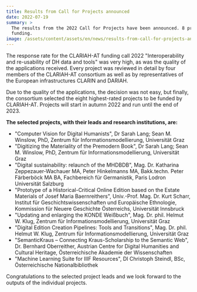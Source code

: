 ```yaml
---
title: Results from Call for Projects announced
date: 2022-07-19
summary: >
  The results from the 2022 Call for Projects have been announced. 8 projects were selected for
  funding.
image: /assets/content/assets/en/news/results-from-call-for-projects-announced/image.png
---
```


The response rate for the CLARIAH-AT funding call 2022 "Interoperability and re-usability of DH data
and tools" was very high, as was the quality of the applications received. Every project was
reviewed in detail by four members of the CLARIAH-AT consortium as well as by representatives of the
European infrastructures CLARIN and DARIAH.

Due to the quality of the applications, the decision was not easy, but finally, the consortium
selected the eight highest-rated projects to be funded by CLARIAH-AT. Projects will start in autumn
2022 and run until the end of 2023.

**The selected projects, with their leads and research institutions, are:**

- "Computer Vision for Digital Humanists", Dr Sarah Lang; Sean M. Winslow, PhD, Zentrum für
  Informationsmodellierung, Universität Graz
- "Digitizing the Materiality of the Premodern Book", Dr Sarah Lang; Sean M. Winslow, PhD, Zentrum
  für Informationsmodellierung, Universität Graz
- "Digital sustainability: relaunch of the MHDBDB", Mag. Dr. Katharina Zeppezauer-Wachauer MA, Peter
  Hinkelmanns MA, Bakk.techn. Peter Färberböck MA BA, Fachbereich für Germanistik, Paris Lodron
  Universität Salzburg
- "Prototype of a Historical-Critical Online Edition based on the Estate Materials of Josef Maria
  Baernreithers", Univ.-Prof. Mag. Dr. Kurt Scharr, Institut für Geschichtswissenschaften und
  Europäische Ethnologie, Kommission für Neuere Geschichte Österreichs, Universität Innsbruck
- "Updating and enlarging the KONDE Weißbuch", Mag. Dr. phil. Helmut W. Klug, Zentrum für
  Informationsmodellierung, Universität Graz
- "Digital Edition Creation Pipelines: Tools and Transitions", Mag. Dr. phil. Helmut W. Klug,
  Zentrum für Informationsmodellierung, Universität Graz
- "SemanticKraus – Connecting Kraus-Scholarship to the Semantic Web", Dr. Bernhard Oberreither,
  Austrian Centre for Digital Humanities and Cultural Heritage, Österreichische Akademie der
  Wissenschaften
- "Machine Learning Suite for IIIF Resources", DI Christoph Steindl, BSc, Österreichische
  Nationalbibliothek

Congratulations to the selected project leads and we look forward to the outputs of the individual
projects.
